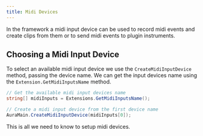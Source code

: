 ```yaml
---
title: Midi Devices
---
```



In the framework a midi input device can be used to record midi events and create clips from them or to send midi events to plugin instruments.

## Choosing a Midi Input Device

To select an available midi input device we use the `CreateMidiInputDevice` method, passing the device name. We can get the input devices name using the `Extension.GetMidiInputsName` method.

```cs
// Get the available midi input devices name
string[] midiInputs = Extensions.GetMidiInputsName();

// Create a midi input device from the first device name
AuraMain.CreateMidiInputDevice(midiInputs[0]);
```

This is all we need to know to setup midi devices.

<CardGrid>
  <LinkCard title="Audio devices" href="/main-concepts/devices/audio-devices" description="Prev" />
  <LinkCard
    title="Audio clips"
    href="/main-concepts/clips/audio-clips"
    description="Next"
  />
</CardGrid>
